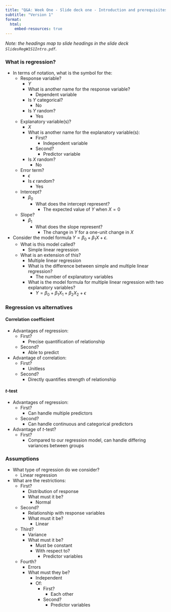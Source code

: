 ```yaml
---
title: "Q&A: Week One - Slide deck one - Introduction and prerequisites"
subtitle: "Version 1"
format:
  html:
    embed-resources: true
---
```


*Note: the headings map to slide headings in the slide deck `SlidesRegW1S1Intro.pdf`.*

### What is regression?

- In terms of notation, what is the symbol for the:
  - Response variable?
    - $Y$
    - What is another name for the response variable?
      - Dependent variable
    - Is $Y$ categorical?
      - No
    - Is $Y$ random?
      - Yes
  - Explanatory variable(s)?
    - $X$
    - What is another name for the explanatory variable(s):
      - First?
        - Independent variable
      - Second?
        - Predictor variable
    - Is $X$ random?
      - No
  - Error term?
    - $\epsilon$
    - Is $\epsilon$ random?
      - Yes
  - Intercept?
    - $\beta_0$
      - What does the intercept represent?
        - The expected value of $Y$ when $X=0$
  - Slope?
    - $\beta_1$
      - What does the slope represent?
        - The change in $Y$ for a one-unit change in $X$
- Consider the model formula $Y = \beta_0 + \beta_1X + \epsilon$.
  - What is this model called?
    - Simple linear regression
  - What is an extension of this?
    - Multiple linear regression
    - What is the difference between simple and multiple linear regression?
      - The number of explanatory variables
    - What is the model formula for multiple linear regression with two explanatory variables?
      - $Y = \beta_0 + \beta_1X_1 + \beta_2X_2 + \epsilon$

### Regression vs alternatives

#### Correlation coefficient

- Advantages of regression:
  - First?
    - Precise quantification of relationship
  - Second?
    - Able to predict
- Advantage of correlation:
  - First?
    - Unitless
  - Second?
    - Directly quantifies strength of relationship

#### $t$-test

- Advantages of regression:
  - First?
    - Can handle multiple predictors
  - Second?
    - Can handle continuous and categorical predictors
- Advantage of $t$-test?
  - First?
    - Compared to our regression model, can handle differing variances between groups

### Assumptions

- What type of regression do we consider?
  - Linear regression
- What are the restrictions:
  - First?
    - Distribution of response
    - What must it be?
      - Normal
  - Second?
    - Relationship with response variables
    - What must it be?
      - Linear
  - Third?
    - Variance
    - What must it be?
      - Must be constant
      - With respect to?
        - Predictor variables
  - Fourth?
    - Errors
    - What must they be?
      - Independent
      - Of:
        - First?
          - Each other
        - Second?
          - Predictor variables
